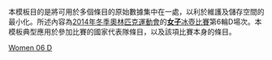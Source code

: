 <noinclude>
本模板目的是將可用於多個條目的原始數據集中在一處，以利於維護及儲存空間的最小化。所述內容為[[2014年冬季奧林匹克運動會]]的[[2014年冬季奧林匹克運動會女子冰壺比賽|'''女子'''冰壺比賽]]第6輪D場次。本模板典型應用於參加比賽的國家代表隊條目，以及該項比賽本身的條目。
</noinclude>{{Curlingbox
| sheet = D {{v|2014 Winter Olympics women's curling draw 6 sheet D}}
| team1 = {{flagIOC|JPN|2014年冬季}}（[[小笠原步]]）{{X}}
|0|2|0|0|1|0|1|0|2|0| |6
| team2 = {{flagIOC|USA|2014年冬季}}（[[Erika Brown|Brown]]）
|1|0|1|2|0|1|0|2|0|1| |8
}}<noinclude>
{{2014 Winter Olympics curling convenience template navbox}}
[[Category:2014年冬季奧林匹克運動會冰壺比賽模板|Women 06 D]]
</noinclude>